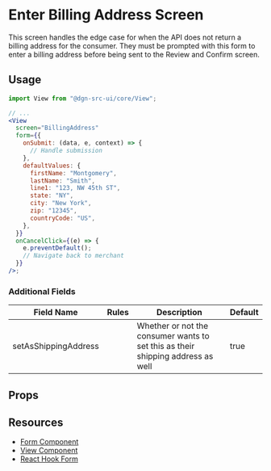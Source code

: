 
<Meta title="Enter Billing Address" component={BillingAddress} />

# Enter Billing Address Screen

This screen handles the edge case for when the API does not return a billing address for the consumer. They must be prompted with this form to enter a billing address before being sent to the Review and Confirm screen.

## Usage

```jsx
import View from "@dgn-src-ui/core/View";

// ...
<View
  screen="BillingAddress"
  form={{
    onSubmit: (data, e, context) => {
      // Handle submission
    },
    defaultValues: {
      firstName: "Montgomery",
      lastName: "Smith",
      line1: "123, NW 45th ST",
      state: "NY",
      city: "New York",
      zip: "12345",
      countryCode: "US",
    },
  }}
  onCancelClick={(e) => {
    e.preventDefault();
    // Navigate back to merchant
  }}
/>;
```

<PassingViewProps />
<AddressFormFieldTable />

### Additional Fields

| Field Name           | Rules | Description                                                                     | Default |
| -------------------- | ----- | ------------------------------------------------------------------------------- | ------- |
| setAsShippingAddress |       | Whether or not the consumer wants to set this as their shipping address as well | true    |

## Props

<Props of={BillingAddress} />
<ViewInheritance />
<FormSubmissionHandling />

## Resources

- [Form Component](?path=/docs/components-forms--form)
- [View Component](?path=/docs/components-view--view-screen)
- [React Hook Form](https://react-hook-form.com/)
